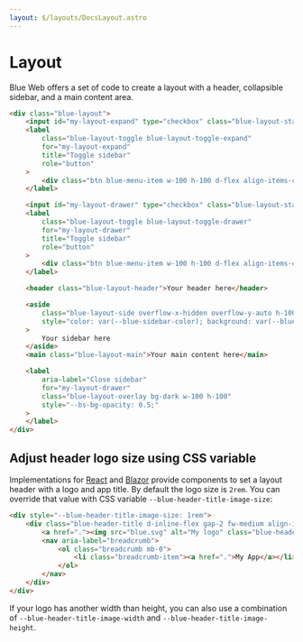 ```yaml
---
layout: $/layouts/DocsLayout.astro
---
```



# Layout

Blue Web offers a set of code to create a layout with a header, collapsible sidebar, and a main content area.

```html use:RenderBlock
<div class="blue-layout">
    <input id="my-layout-expand" type="checkbox" class="blue-layout-state blue-layout-state-expand" checked />
    <label
        class="blue-layout-toggle blue-layout-toggle-expand"
        for="my-layout-expand"
        title="Toggle sidebar"
        role="button"
    >
        <div class="btn blue-menu-item w-100 h-100 d-flex align-items-center justify-content-center p-0">🍔</div>
    </label>

    <input id="my-layout-drawer" type="checkbox" class="blue-layout-state blue-layout-state-drawer" />
    <label
        class="blue-layout-toggle blue-layout-toggle-drawer"
        for="my-layout-drawer"
        title="Toggle sidebar"
        role="button"
    >
        <div class="btn blue-menu-item w-100 h-100 d-flex align-items-center justify-content-center p-0">🍔</div>
    </label>

    <header class="blue-layout-header">Your header here</header>

    <aside
        class="blue-layout-side overflow-x-hidden overflow-y-auto h-100"
        style="color: var(--blue-sidebar-color); background: var(--blue-sidebar-bg);"
    >
        Your sidebar here
    </aside>
    <main class="blue-layout-main">Your main content here</main>

    <label
        aria-label="Close sidebar"
        for="my-layout-drawer"
        class="blue-layout-overlay bg-dark w-100 h-100"
        style="--bs-bg-opacity: 0.5;"
    >
    </label>
</div>
```

## Adjust header logo size using CSS variable

Implementations for [React](https://bruegmann.github.io/blue-react/v10/component/HeaderTitle) and [Blazor](https://bruegmann.github.io/blue-blazor/components/header-title/props) provide components to set a layout header with a logo and app title.
By default the logo size is `2rem`. You can override that value with CSS variable `--blue-header-title-image-size`:

```html use:RenderBlock
<div style="--blue-header-title-image-size: 1rem">
    <div class="blue-header-title d-inline-flex gap-2 fw-medium align-items-center px-3 py-2">
        <a href="."><img src="blue.svg" alt="My logo" class="blue-header-title-image" /></a>
        <nav aria-label="breadcrumb">
            <ol class="breadcrumb mb-0">
                <li class="breadcrumb-item"><a href=".">My App</a></li>
            </ol>
        </nav>
    </div>
</div>
```

If your logo has another width than height, you can also use a combination of `--blue-header-title-image-width` and `--blue-header-title-image-height`.
